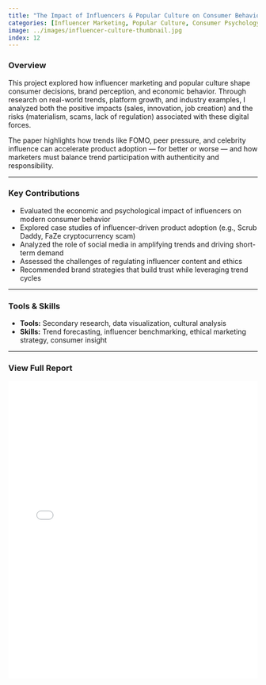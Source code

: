 ```yaml
---
title: "The Impact of Influencers & Popular Culture on Consumer Behavior"
categories: [Influencer Marketing, Popular Culture, Consumer Psychology, Digital Trends, Strategy]
image: ../images/influencer-culture-thumbnail.jpg
index: 12
---
```


### Overview

This project explored how influencer marketing and popular culture shape consumer decisions, brand perception, and economic behavior. Through research on real-world trends, platform growth, and industry examples, I analyzed both the positive impacts (sales, innovation, job creation) and the risks (materialism, scams, lack of regulation) associated with these digital forces.

The paper highlights how trends like FOMO, peer pressure, and celebrity influence can accelerate product adoption — for better or worse — and how marketers must balance trend participation with authenticity and responsibility.

---

### Key Contributions

- Evaluated the economic and psychological impact of influencers on modern consumer behavior
- Explored case studies of influencer-driven product adoption (e.g., Scrub Daddy, FaZe cryptocurrency scam)
- Analyzed the role of social media in amplifying trends and driving short-term demand
- Assessed the challenges of regulating influencer content and ethics
- Recommended brand strategies that build trust while leveraging trend cycles

---

### Tools & Skills

- **Tools:** Secondary research, data visualization, cultural analysis  
- **Skills:** Trend forecasting, influencer benchmarking, ethical marketing strategy, consumer insight

---

### View Full Report

<iframe src="../files/Influencers and the Popular Culture Effect On Our Economy.pdf" width="100%" height="600px" style="border: none;"></iframe>
